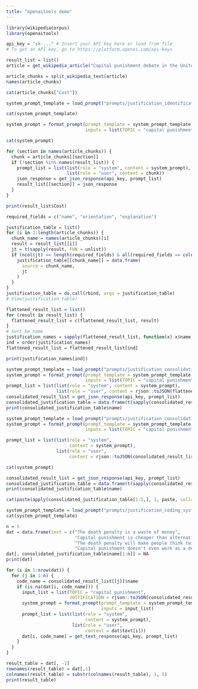 ```yaml
---
title: "openaitools demo"
---
```



```r

library(wikipediacorpus)
library(openaitools)

api_key = "sk-..." # Insert your API key here or load from file
# To get an API key, go to https://platform.openai.com/api-keys

```

```r

result_list = list()
article = get_wikipedia_article("Capital punishment debate in the United States")

article_chunks = split_wikipedia_text(article)
names(article_chunks)

```

```r

cat(article_chunks["Cost"])

```


```r

system_prompt_template = load_prompt("prompts/justification_identification_system_template.txt")

```

```r

cat(system_prompt_template)

```

```r

system_prompt = format_prompt(prompt_template = system_prompt_template,
                              inputs = list(TOPIC = "capital punishment in general"))

```


```r

cat(system_prompt)

```


```r

for (section in names(article_chunks)) {
  chunk = article_chunks[[section]]
  if (!section %in% names(result_list)) {
    prompt_list = list(list(role = "system", content = system_prompt),
                       list(role = "user", content = chunk))
    json_response = get_json_response(api_key, prompt_list)
    result_list[[section]] = json_response
  }
}

```

```r

print(result_list$Cost)

```

```r

required_fields = c("name", "orientation", "explanation")

justification_table = list()
for (i in 1:length(article_chunks)) {
  chunk_name = names(article_chunks)[i]
  result = result_list[[i]]
  jt = t(sapply(result, FUN = unlist))
  if (ncol(jt) == length(required_fields) & all(required_fields == colnames(jt))) {
    justification_table[[chunk_name]] = data.frame(
      source = chunk_name,
      jt
    )
  }
}
justification_table = do.call(rbind, args = justification_table)
# View(justification_table)

```

```r

flattened_result_list = list()
for (result in result_list) {
  flattened_result_list = c(flattened_result_list, result)
}
# Sort be name
justification_names = sapply(flattened_result_list, function(x) x$name)
ind = order(justification_names)
flattened_result_list = flattened_result_list[ind]

print(justification_names[ind])

```

```r

system_prompt_template = load_prompt("prompts/justification_consolidation_system_template.txt")
system_prompt = format_prompt(prompt_template = system_prompt_template,
                              inputs = list(TOPIC = "capital punishment"))
prompt_list = list(list(role = "system", content = system_prompt),
                   list(role = "user", content = rjson::toJSON(flattened_result_list)))
consolidated_result_list = get_json_response(api_key, prompt_list)
consolidated_justification_table = data.frame(t(sapply(consolidated_result_list, FUN = unlist)))
print(consolidated_justification_table$name)

```

```r

system_prompt_template = load_prompt("prompts/justification_consolidation_system_template.txt")
system_prompt = format_prompt(prompt_template = system_prompt_template,
                              inputs = list(TOPIC = "capital punishment"))

prompt_list = list(list(role = "system",
                        content = system_prompt),
                   list(role = "user",
                        content = rjson::toJSON(consolidated_result_list)))

cat(system_prompt)

```



```r

consolidated_result_list = get_json_response(api_key, prompt_list)
consolidated_justification_table = data.frame(t(sapply(consolidated_result_list, FUN = unlist)))
print(consolidated_justification_table$name)

```

```r

cat(paste(apply(consolidated_justification_table[1:5,], 1, paste, collapse = "\n"), collapse = "\n\n"))

```

```r


system_prompt_template = load_prompt("prompts/justification_coding_system_template.txt")
cat(system_prompt_template)

```

```r

n = 5
dat = data.frame(text = c("The death penalty is a waste of money",
                          "Capital punishment is cheaper than alternatives",
                          "The death penalty will make people think twice before committing a crime",
                          "Capital punishment doesn't even work as a deterrent"))
dat[, consolidated_justification_table$name[1:n]] = NA
print(dat)


```


```r

for (i in 1:nrow(dat)) {
  for (j in 1:n) {
    code_name = consolidated_result_list[[j]]$name
    if (is.na(dat[i, code_name])) {
      input_list = list(TOPIC = "capital punishment",
                        JUSTIFICATION = rjson::toJSON(consolidated_result_list[[j]]))
      system_prompt = format_prompt(prompt_template = system_prompt_template,
                                    inputs = input_list)
      prompt_list = list(list(role = "system",
                              content = system_prompt),
                         list(role = "user",
                              content = dat$text[i]))
      dat[i, code_name] = get_text_response(api_key, prompt_list)
    }
  }
}

result_table = dat[, -1]
rownames(result_table) = dat[,1]
colnames(result_table) = substr(colnames(result_table), 1, 5)
print(result_table)

```

